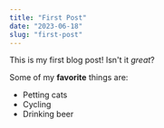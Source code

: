 ```yaml
---
title: "First Post"
date: "2023-06-18"
slug: "first-post"
---
```


This is my first blog post! Isn't it *great*?

Some of my **favorite** things are:

* Petting cats
* Cycling
* Drinking beer